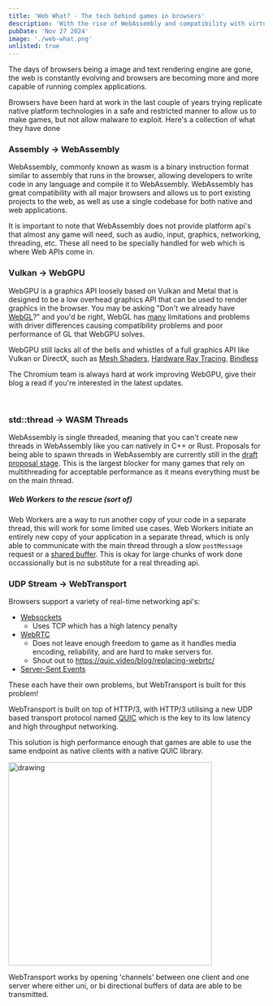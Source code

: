 ```yaml
---
title: 'Web What? - The tech behind games in browsers'
description: 'With the rise of WebAssembly and compatibility with virtually any device, games in web browsers are becoming more popular. But there''s still some large challenges to supporting the platform you should know.'
pubDate: 'Nov 27 2024'
image: './web-what.png'
unlisted: true
---
```



The days of browsers being a image and text rendering engine are gone, the web is constantly evolving and browsers are becoming more and more capable of running complex applications.

Browsers have been hard at work in the last couple of years trying replicate native platform technologies in a safe and restricted manner to allow us to make games, but not allow malware to exploit. Here's a collection of what they have done

### Assembly -> WebAssembly

<BaselineStatus id="wasm" />

WebAssembly, commonly known as wasm is a binary instruction format similar to assembly that runs in the browser,
allowing developers to write code in any language and compile it to WebAssembly. 
WebAssembly has great compatibility with all major browsers and allows us to port existing projects to the web, as well as
use a single codebase for both native and web applications.

It is important to note that WebAssembly does not provide platform api's that almost any game will need, such as
audio, input, graphics, networking, threading, etc. These all need to be specially handled for web which is where Web APIs come in.

### Vulkan -> WebGPU

<BaselineStatus id="webgpu" />

WebGPU is a graphics API loosely based on Vulkan and Metal that is designed to be a low overhead graphics API
that can be used to render graphics in the browser. You may be asking "Don't we already have [WebGL](https://developer.mozilla.org/en-US/docs/Web/API/WebGL_API)?" and you'd be right,
WebGL has
[many](https://discussions.unity.com/t/webgl-vs-desktop-unity-vs-js-engine/932348)
limitations and problems with driver differences causing compatibility problems and poor performance of GL that WebGPU solves.

WebGPU still lacks all of the bells and whistles of a full graphics API like Vulkan or DirectX, such as 
[Mesh Shaders](https://github.com/gpuweb/gpuweb/issues/3015),
[Hardware Ray Tracing](https://github.com/gpuweb/gpuweb/issues/535),
[Bindless](https://hackmd.io/PCwnjLyVSqmLfTRSqH0viA?view)

The Chromium team is always hard at work improving WebGPU, give their blog a read if you're interested in the latest updates.

<LinkPreview id="https://developer.chrome.com/blog/next-for-webgpu" />

<br/>

### std::thread -> WASM Threads

<BaselineStatus id="shared-everything-threads" />

WebAssembly is single threaded, meaning that you can't create new threads in WebAssembly like you can natively in C++ or Rust.
Proposals for being able to spawn threads in WebAssembly are currently still in the [draft proposal stage](https://github.com/WebAssembly/shared-everything-threads).
This is the largest blocker for many games that rely on multithreading for acceptable performance as it means everything must be
on the main thread.


##### Web Workers to the rescue (sort of)

<BaselineStatus id="js-modules-workers" />

Web Workers are a way to run another copy of your code in a separate thread, this will work for some limited use cases.
Web Workers initiate an entirely new copy of your application in a separate thread, which is only able to communicate with the main
thread through a slow `postMessage` request or a [shared buffer](https://developer.mozilla.org/en-US/docs/Web/JavaScript/Reference/Global_Objects/SharedArrayBuffer).
This is okay for large chunks of work done occassionally but is no substitute for a real threading api. 

### UDP Stream -> WebTransport

<BaselineStatus id="webtransport" />

Browsers support a variety of real-time networking api's:

- [Websockets](https://developer.mozilla.org/en-US/docs/Web/API/WebSockets_API)
    - Uses TCP which has a high latency penalty
- [WebRTC](https://developer.mozilla.org/en-US/docs/Web/API/WebRTC_API)
    - Does not leave enough freedom to game as it handles media encoding, reliability, and are hard to make servers for.
    - Shout out to https://quic.video/blog/replacing-webrtc/
- [Server-Sent Events](https://developer.mozilla.org/en-US/docs/Web/API/Server-sent_events/Using_server-sent_events)

These each have their own problems, but WebTransport is built for this problem!

WebTransport is built on top of HTTP/3, with HTTP/3 utilising
a new UDP based transport protocol named [QUIC](https://www.chromium.org/quic/) which is the key to its low latency and high throughput networking.

This solution is high performance enough that games are able to use the same endpoint as native clients with a native QUIC library. 

<Image src={WebtransportImage} alt="drawing" width="400"/>

WebTransport works by opening 'channels' between one client and one server where either uni, or bi directional buffers of data are able
to be transmitted.
